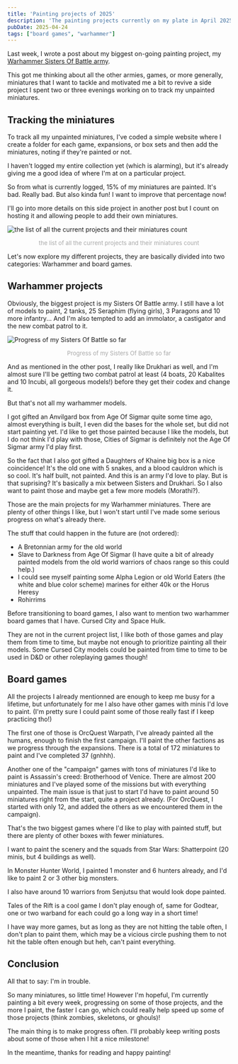 ```yaml
---
title: 'Painting projects of 2025'
description: 'The painting projects currently on my plate in April 2025.'
pubDate: 2025-04-24
tags: ["board games", "warhammer"]
---
```



Last week, I wrote a post about my biggest on-going painting project, my [Warhammer Sisters Of Battle army](/posts/warhammer-army-project-symfony-of-suffering/).

This got me thinking about all the other armies, games, or more generally, miniatures that I want to tackle and motivated me a bit to revive a side project I spent two or three evenings working on to track my unpainted miniatures.

## Tracking the miniatures

To track all my unpainted miniatures, I've coded a simple website where I create a folder for each game, expansions, or box sets and then add the miniatures, noting if they're painted or not. 

I haven't logged my entire collection yet (which is alarming), but it's already giving me a good idea of where I'm at on a particular project.

So from what is currently logged, 15% of my miniatures are painted. It's bad. Really bad. But also kinda fun! I want to improve that percentage now!

I'll go into more details on this side project in another post but I count on hosting it and allowing people to add their own miniatures.

<Image 
    src={home} 
    class="img"
    alt="the list of all the current projects and their miniatures count"
/>

<p style="
    text-align: center;
    font-size: small;
    color: darkgray;
">the list of all the current projects and their miniatures count</p>



Let's now explore my different projects, they are basically divided into two categories: Warhammer and board games.

## Warhammer projects

Obviously, the biggest project is my Sisters Of Battle army. I still have a lot of models to paint, 2 tanks, 25 Seraphim (flying girls), 3 Paragons and 10 more infantry... And I'm also tempted to add an immolator, a castigator and the new combat patrol to it.


<Image 
    src={sob} 
    class="img"
    alt="Progress of my Sisters Of Battle so far"
/>

<p style="
    text-align: center;
    font-size: small;
    color: darkgray;
">Progress of my Sisters Of Battle so far</p>



And as mentioned in the other post, I really like Drukhari as well, and I'm almost sure I'll be getting two combat patrol at least (4 boats, 20 Kabalites and 10 Incubi, all gorgeous models!) before they get their codex and change it.

But that's not all my warhammer models. 

I got gifted an Anvilgard box from Age Of Sigmar quite some time ago, almost everything is built, I even did the bases for the whole set, but did not start painting yet. I'd like to get those painted because I like the models, but I do not think I'd play with those, Cities of Sigmar is definitely not the Age Of Sigmar army I'd play first.

So the fact that I also got gifted a Daughters of Khaine big box is a nice coincidence! It's the old one with 5 snakes, and a blood cauldron which is so cool. It's half built, not painted. And this is an army I'd love to play. But is that suprising? It's basically a mix between Sisters and Drukhari. So I also want to paint those and maybe get a few more models (Morathi?).

Those are the main projects for my Warhammer miniatures. There are plenty of other things I like, but I won't start until I've made some serious progress on what's already there.

The stuff that could happen in the future are (not ordered):
- A Bretonnian army for the old world
- Slave to Darkness from Age Of Sigmar (I have quite a bit of already painted models from the old world warriors of chaos range so this could help.)
- I could see myself painting some Alpha Legion or old World Eaters (the white and blue color scheme) marines for either 40k or the Horus Heresy
- Rohirrims

Before transitioning to board games, I also want to mention two warhammer board games that I have. Cursed City and Space Hulk. 

They are not in the current project list, I like both of those games and play them from time to time, but maybe not enough to prioritize painting all their models. Some Cursed City models could be painted from time to time to be used in D&D or other roleplaying games though!

## Board games

All the projects I already mentionned are enough to keep me busy for a lifetime, but unfortunately for me I also have other games with minis I'd love to paint. (I'm pretty sure I could paint some of those really fast if I keep practicing tho!)

The first one of those is OrcQuest Warpath, I've already painted all the humans, enough to finish the first campaign. I'll paint the other factions as we progress through the expansions. There is a total of 172 miniatures to paint and I've completed 37 (gnhhh).

Another one of the "campaign" games with tons of miniatures I'd like to paint is Assassin's creed: Brotherhood of Venice. There are almost 200 miniatures and I've played some of the missions but with everything unpainted. The main issue is that just to start I'd have to paint around 50 miniatures right from the start, quite a project already. (For OrcQuest, I started with only 12, and added the others as we encountered them in the campaign).

That's the two biggest games where I'd like to play with painted stuff, but there are plenty of other boxes with fewer miniatures.

I want to paint the scenery and the squads from Star Wars: Shatterpoint (20 minis, but 4 buildings as well).

In Monster Hunter World, I painted 1 monster and 6 hunters already, and I'd like to paint 2 or 3 other big monsters.

I also have around 10 warriors from Senjutsu that would look dope painted.

Tales of the Rift is a cool game I don't play enough of, same for Godtear, one or two warband for each could go a long way in a short time!

I have way more games, but as long as they are not hitting the table often, I don't plan to paint them, which may be a vicious circle pushing them to not hit the table often enough but heh, can't paint everything. 

## Conclusion

All that to say: I'm in trouble. 

So many miniatures, so little time! However I'm hopeful, I'm currently painting a bit every week, progressing on some of those projects, and the more I paint, the faster I can go, which could really help speed up some of those projects (think zombies, skeletons, or ghouls)! 

The main thing is to make progress often. I'll probably keep writing posts about some of those when I hit a nice milestone!

In the meantime, thanks for reading and happy painting!
